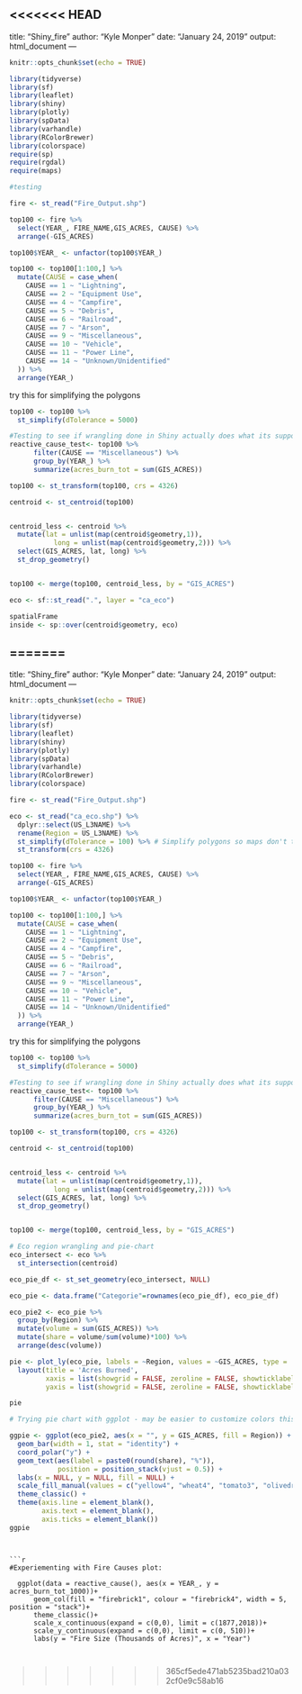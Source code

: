 <<<<<<< HEAD
---
title: "Shiny_fire"
author: "Kyle Monper"
date: "January 24, 2019"
output: html_document
---

```r
knitr::opts_chunk$set(echo = TRUE)
```

```r
library(tidyverse)
library(sf)
library(leaflet)
library(shiny)
library(plotly)
library(spData)
library(varhandle)
library(RColorBrewer)
library(colorspace)
require(sp)
require(rgdal)
require(maps)

#testing

fire <- st_read("Fire_Output.shp")


```


```r

top100 <- fire %>% 
  select(YEAR_, FIRE_NAME,GIS_ACRES, CAUSE) %>% 
  arrange(-GIS_ACRES)

top100$YEAR_ <- unfactor(top100$YEAR_)

top100 <- top100[1:100,] %>% 
  mutate(CAUSE = case_when(
    CAUSE == 1 ~ "Lightning",
    CAUSE == 2 ~ "Equipment Use",
    CAUSE == 4 ~ "Campfire",
    CAUSE == 5 ~ "Debris",
    CAUSE == 6 ~ "Railroad",
    CAUSE == 7 ~ "Arson",
    CAUSE == 9 ~ "Miscellaneous",
    CAUSE == 10 ~ "Vehicle",
    CAUSE == 11 ~ "Power Line",
    CAUSE == 14 ~ "Unknown/Unidentified"
  )) %>% 
  arrange(YEAR_)


```

try this for simplifying the polygons
```r
top100 <- top100 %>% 
  st_simplify(dTolerance = 5000)
```



```r
#Testing to see if wrangling done in Shiny actually does what its supposed to
reactive_cause_test<- top100 %>%
      filter(CAUSE == "Miscellaneous") %>% 
      group_by(YEAR_) %>% 
      summarize(acres_burn_tot = sum(GIS_ACRES))
```



```r
top100 <- st_transform(top100, crs = 4326)

centroid <- st_centroid(top100)


centroid_less <- centroid %>% 
  mutate(lat = unlist(map(centroid$geometry,1)),
           long = unlist(map(centroid$geometry,2))) %>% 
  select(GIS_ACRES, lat, long) %>% 
  st_drop_geometry()


top100 <- merge(top100, centroid_less, by = "GIS_ACRES")
```

```r
eco <- sf::st_read(".", layer = "ca_eco")

spatialFrame
inside <- sp::over(centroid$geometry, eco)

```















=======
---
title: "Shiny_fire"
author: "Kyle Monper"
date: "January 24, 2019"
output: html_document
---

```r
knitr::opts_chunk$set(echo = TRUE)
```

```r
library(tidyverse)
library(sf)
library(leaflet)
library(shiny)
library(plotly)
library(spData)
library(varhandle)
library(RColorBrewer)
library(colorspace)

fire <- st_read("Fire_Output.shp")

eco <- st_read("ca_eco.shp") %>% 
  dplyr::select(US_L3NAME) %>% 
  rename(Region = US_L3NAME) %>% 
  st_simplify(dTolerance = 100) %>% # Simplify polygons so maps don't take forever to load
  st_transform(crs = 4326)

```


```r

top100 <- fire %>% 
  select(YEAR_, FIRE_NAME,GIS_ACRES, CAUSE) %>% 
  arrange(-GIS_ACRES)

top100$YEAR_ <- unfactor(top100$YEAR_)

top100 <- top100[1:100,] %>% 
  mutate(CAUSE = case_when(
    CAUSE == 1 ~ "Lightning",
    CAUSE == 2 ~ "Equipment Use",
    CAUSE == 4 ~ "Campfire",
    CAUSE == 5 ~ "Debris",
    CAUSE == 6 ~ "Railroad",
    CAUSE == 7 ~ "Arson",
    CAUSE == 9 ~ "Miscellaneous",
    CAUSE == 10 ~ "Vehicle",
    CAUSE == 11 ~ "Power Line",
    CAUSE == 14 ~ "Unknown/Unidentified"
  )) %>% 
  arrange(YEAR_)


```

try this for simplifying the polygons
```r
top100 <- top100 %>% 
  st_simplify(dTolerance = 5000)
```


```r
#Testing to see if wrangling done in Shiny actually does what its supposed to
reactive_cause_test<- top100 %>%
      filter(CAUSE == "Miscellaneous") %>% 
      group_by(YEAR_) %>% 
      summarize(acres_burn_tot = sum(GIS_ACRES))
```



```r
top100 <- st_transform(top100, crs = 4326)

centroid <- st_centroid(top100)


centroid_less <- centroid %>% 
  mutate(lat = unlist(map(centroid$geometry,1)),
           long = unlist(map(centroid$geometry,2))) %>% 
  select(GIS_ACRES, lat, long) %>% 
  st_drop_geometry()


top100 <- merge(top100, centroid_less, by = "GIS_ACRES")


```

```r
# Eco region wrangling and pie-chart
eco_intersect <- eco %>% 
  st_intersection(centroid)

eco_pie_df <- st_set_geometry(eco_intersect, NULL)

eco_pie <- data.frame("Categorie"=rownames(eco_pie_df), eco_pie_df)

eco_pie2 <- eco_pie %>% 
  group_by(Region) %>% 
  mutate(volume = sum(GIS_ACRES)) %>% 
  mutate(share = volume/sum(volume)*100) %>% 
  arrange(desc(volume))

pie <- plot_ly(eco_pie, labels = ~Region, values = ~GIS_ACRES, type = 'pie') %>%
  layout(title = 'Acres Burned',
         xaxis = list(showgrid = FALSE, zeroline = FALSE, showticklabels = FALSE),
         yaxis = list(showgrid = FALSE, zeroline = FALSE, showticklabels = FALSE))

pie

# Trying pie chart with ggplot - may be easier to customize colors this way

ggpie <- ggplot(eco_pie2, aes(x = "", y = GIS_ACRES, fill = Region)) +
  geom_bar(width = 1, stat = "identity") +
  coord_polar("y") +
  geom_text(aes(label = paste0(round(share), "%")),
            position = position_stack(vjust = 0.5)) +
  labs(x = NULL, y = NULL, fill = NULL) +
  scale_fill_manual(values = c("yellow4", "wheat4", "tomato3", "olivedrab", "steelblue4", "indianred3", "sienna3", "rosybrown4", "orange4", "lightgoldenrod4", "goldenrod4", "cadetblue4")) +
  theme_classic() +
  theme(axis.line = element_blank(),
        axis.text = element_blank(),
        axis.ticks = element_blank())
ggpie


```

```


```r
#Experiementing with Fire Causes plot:

  ggplot(data = reactive_cause(), aes(x = YEAR_, y = acres_burn_tot_1000))+
      geom_col(fill = "firebrick1", colour = "firebrick4", width = 5, position = "stack")+
      theme_classic()+
      scale_x_continuous(expand = c(0,0), limit = c(1877,2018))+
      scale_y_continuous(expand = c(0,0), limit = c(0, 510))+
      labs(y = "Fire Size (Thousands of Acres)", x = "Year")



```













>>>>>>> 365cf5ede471ab5235bad210a032cf0e9c58ab16
